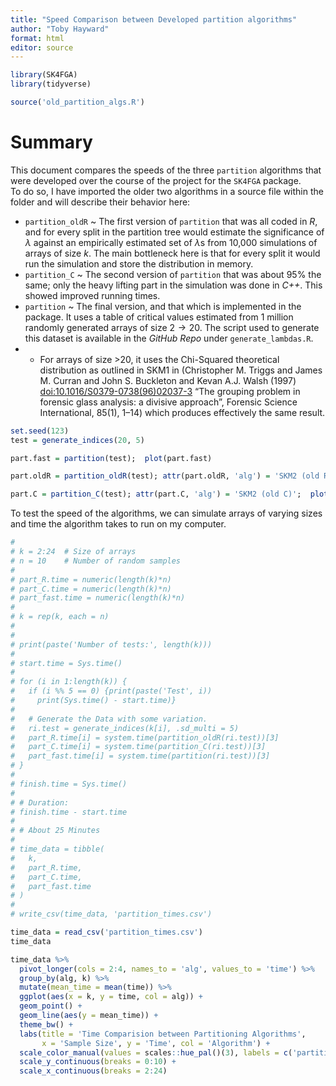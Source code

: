 ```yaml
---
title: "Speed Comparison between Developed partition algorithms"
author: "Toby Hayward"
format: html
editor: source
---
```


```r
library(SK4FGA)
library(tidyverse)
```

```r
source('old_partition_algs.R')
```

# Summary

This document compares the speeds of the three `partition` algorithms that were developed over the course of the project for the `SK4FGA` package.\
To do so, I have imported the older two algorithms in a source file within the folder and will describe their behavior here:

- `partition_oldR` ~ The first version of `partition` that was all coded in *R*, and for every split in the partition tree would estimate the significance of $\lambda$ against an empirically estimated set of $\lambda$s from 10,000 simulations of arrays of size $k$. The main bottleneck here is that for every split it would run the simulation and store the distribution in memory. 
- `partition_C` ~ The second version of `partition` that was about $95$% the same; only the heavy lifting part in the simulation was done in *C++*. This showed improved running times. 
- `partition` ~ The final version, and that which is implemented in the package. It uses a table of critical values estimated from 1 million randomly generated arrays of size $2\rightarrow20$. The script used to generate this dataset is available in the *GitHub Repo* under `generate_lambdas.R`. 
-   - For arrays of size >20, it uses the Chi-Squared theoretical distribution as outlined in SKM1 in (Christopher M. Triggs and 
  James M. Curran and John S. Buckleton and Kevan A.J. Walsh (1997) [doi:10.1016/S0379-0738(96)02037-3](https://www.sciencedirect.com/science/article/abs/pii/S0379073896020373?via%3Dihub)
  "The grouping problem in forensic glass analysis: a divisive approach", Forensic Science International, 85(1), 1--14) which produces effectively the same result. 

```r
set.seed(123)
test = generate_indices(20, 5)
```

```r
part.fast = partition(test);  plot(part.fast)
```

```r
part.oldR = partition_oldR(test); attr(part.oldR, 'alg') = 'SKM2 (old R)';  plot(part.oldR)
```

```r
part.C = partition_C(test); attr(part.C, 'alg') = 'SKM2 (old C)';  plot(part.C)
```

To test the speed of the algorithms, we can simulate arrays of varying sizes and time the algorithm takes to run on my computer. 


```r
# 
# k = 2:24  # Size of arrays
# n = 10    # Number of random samples
# 
# part_R.time = numeric(length(k)*n)
# part_C.time = numeric(length(k)*n)
# part_fast.time = numeric(length(k)*n)
# 
# k = rep(k, each = n)
# 
# 
# print(paste('Number of tests:', length(k)))
# 
# start.time = Sys.time()
# 
# for (i in 1:length(k)) {
#   if (i %% 5 == 0) {print(paste('Test', i))
#     print(Sys.time() - start.time)}
# 
#   # Generate the Data with some variation.
#   ri.test = generate_indices(k[i], .sd_multi = 5)
#   part_R.time[i] = system.time(partition_oldR(ri.test))[3]
#   part_C.time[i] = system.time(partition_C(ri.test))[3]
#   part_fast.time[i] = system.time(partition(ri.test))[3]
# }
# 
# finish.time = Sys.time()
# 
# # Duration:
# finish.time - start.time
# 
# # About 25 Minutes
# 
# time_data = tibble(
#   k,
#   part_R.time,
#   part_C.time,
#   part_fast.time
# )
# 
# write_csv(time_data, 'partition_times.csv')

time_data = read_csv('partition_times.csv')
time_data

```


```r
time_data %>% 
  pivot_longer(cols = 2:4, names_to = 'alg', values_to = 'time') %>% 
  group_by(alg, k) %>% 
  mutate(mean_time = mean(time)) %>% 
  ggplot(aes(x = k, y = time, col = alg)) +
  geom_point() +
  geom_line(aes(y = mean_time)) +
  theme_bw() +
  labs(title = 'Time Comparision between Partitioning Algorithms',
       x = 'Sample Size', y = 'Time', col = 'Algorithm') +
  scale_color_manual(values = scales::hue_pal()(3), labels = c('partition_C', 'partition', 'partition_oldR')) +
  scale_y_continuous(breaks = 0:10) +
  scale_x_continuous(breaks = 2:24)
```

